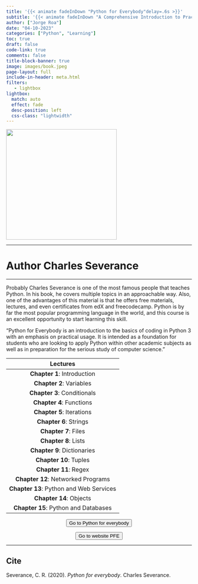 ```yaml
---
title: '{{< animate fadeInDown "Python for Everybody"delay=.6s >}}'
subtitle: '{{< animate fadeInDown "A Comprehensive Introduction to Practical Programming with Python 3, Designed for Students and Aspiring Programmers taught by Charles Severance"delay=.6s >}}'
author: ["Jorge Roa"]
date: "04-10-2023"
categories: ["Python", "Learning"]
toc: true
draft: false
code-link: true
comments: false
title-block-banner: true
image: images/book.jpeg
page-layout: full
include-in-header: meta.html
filters:
   - lightbox
lightbox: 
  match: auto
  effect: fade
  desc-position: left
  css-class: "lightwidth"
---
```



<div class="books">

![](images/book.jpeg){fig-align="center" width="300"}

</div>

<hr class="sep-2" />

<h1 class="book_aut"> Author
  <span style="font-size: 1em;">Charles Severance</span>
</h1>

<hr class="sep-2" />

Probably Charles Severance is one of the most famous people that teaches Python. In his book, he covers multiple topics in an approachable way. Also, one of the advantages of this material is that he offers free materials, lectures, and even certificates from edX and freecodecamp. Python is by far the most popular programming language in the world, and this course is an excellent opportunity to start learning this skill. 

"Python for Everybody is an introduction to the basics of coding in Python 3 with an emphasis on practical usage. It is intended as a foundation for students who are looking to apply Python within other academic subjects as well as in preparation for the serious study of computer science."

| Lectures |
|:------:|
| **Chapter 1**: Introduction|
| **Chapter 2**: Variables|
| **Chapter 3**: Conditionals|
| **Chapter 4**: Functions|
| **Chapter 5**: Iterations|
| **Chapter 6**: Strings|
| **Chapter 7**: Files|
| **Chapter 8**: Lists|
| **Chapter 9**: Dictionaries|
| **Chapter 10**: Tuples|
| **Chapter 11**: Regex|
| **Chapter 12**: Networked Programs|
| **Chapter 13**: Python and Web Services|
| **Chapter 14**: Objects|
| **Chapter 15**: Python and Databases|




<center>
<form action="https://books.trinket.io/pfe/index.html">
<button class="btn-hover color-9" target="_blank">
Go to Python for everybody
</button>
</form>
</center>

<center>
<form action="https://www.py4e.com">
<button class="btn-hover color-9-2" target="_blank">
Go to website PFE
</button>
</form>
</center>


<hr class="sep-2" />

::: {.callout-tip}
## Cite
Severance, C. R. (2020). *Python for everybody*. Charles Severance.
:::

